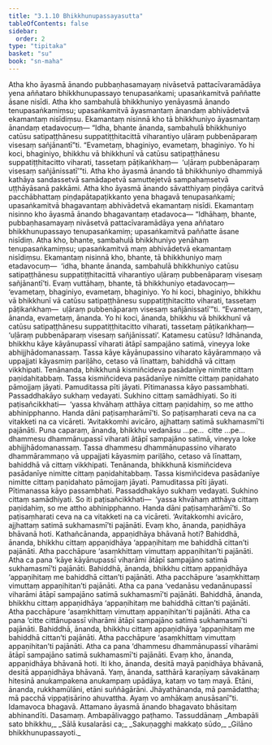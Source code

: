 ```yaml
---
title: "3.1.10 Bhikkhunupassayasutta"
tableOfContents: false
sidebar:
  order: 2
type: "tipitaka"
basket: "su"
book: "sn-maha"
---
```



<DynamicBreadcrumb />

<Division number="376" book="sn-maha">

<Paragraph number="797" book="sn-maha">
Atha kho āyasmā ānando pubbaṇhasamayaṃ nivāsetvā pattacīvaramādāya yena aññataro bhikkhunupassayo tenupasaṅkami; upasaṅkamitvā paññatte āsane nisīdi. Atha kho sambahulā bhikkhuniyo yenāyasmā ānando tenupasaṅkamiṃsu; upasaṅkamitvā āyasmantaṃ ānandaṃ abhivādetvā ekamantaṃ nisīdiṃsu. Ekamantaṃ nisinnā kho tā bhikkhuniyo āyasmantaṃ ānandaṃ etadavocuṃ—
</Paragraph>

<Paragraph number="798" book="sn-maha">
“Idha, bhante ānanda, sambahulā bhikkhuniyo catūsu satipaṭṭhānesu suppatiṭṭhitacittā viharantiyo uḷāraṃ pubbenāparaṃ visesaṃ sañjānantī”ti. “Evametaṃ, bhaginiyo, evametaṃ, bhaginiyo. Yo hi koci, bhaginiyo, bhikkhu vā bhikkhunī vā catūsu satipaṭṭhānesu suppatiṭṭhitacitto viharati, tassetaṃ pāṭikaṅkhaṃ—  ‘uḷāraṃ pubbenāparaṃ visesaṃ sañjānissatī’”ti.
</Paragraph>

<Paragraph number="799" book="sn-maha">
Atha kho āyasmā ānando tā bhikkhuniyo dhammiyā kathāya sandassetvā samādapetvā samuttejetvā sampahaṃsetvā uṭṭhāyāsanā pakkāmi. Atha kho āyasmā ānando sāvatthiyaṃ piṇḍāya caritvā pacchābhattaṃ piṇḍapātapaṭikkanto yena bhagavā tenupasaṅkami; upasaṅkamitvā bhagavantaṃ abhivādetvā ekamantaṃ nisīdi. Ekamantaṃ nisinno kho āyasmā ānando bhagavantaṃ etadavoca—
</Paragraph>

<Paragraph number="800" book="sn-maha">
“Idhāhaṃ, bhante, pubbaṇhasamayaṃ nivāsetvā pattacīvaramādāya yena aññataro bhikkhunupassayo tenupasaṅkamiṃ; upasaṅkamitvā paññatte āsane nisīdiṃ. Atha kho, bhante, sambahulā bhikkhuniyo yenāhaṃ tenupasaṅkamiṃsu; upasaṅkamitvā maṃ abhivādetvā ekamantaṃ nisīdiṃsu. Ekamantaṃ nisinnā kho, bhante, tā bhikkhuniyo maṃ etadavocuṃ—  ‘idha, bhante ānanda, sambahulā bhikkhuniyo catūsu satipaṭṭhānesu suppatiṭṭhitacittā viharantiyo uḷāraṃ pubbenāparaṃ visesaṃ sañjānantī’ti. Evaṃ vuttāhaṃ, bhante, tā bhikkhuniyo etadavocaṃ—  ‘evametaṃ, bhaginiyo, evametaṃ, bhaginiyo. Yo hi koci, bhaginiyo, bhikkhu vā bhikkhunī vā catūsu satipaṭṭhānesu suppatiṭṭhitacitto viharati, tassetaṃ pāṭikaṅkhaṃ—  uḷāraṃ pubbenāparaṃ visesaṃ sañjānissatī’”ti.
</Paragraph>

<Paragraph number="801" book="sn-maha">
“Evametaṃ, ānanda, evametaṃ, ānanda. Yo hi koci, ānanda, bhikkhu vā bhikkhunī vā catūsu satipaṭṭhānesu suppatiṭṭhitacitto viharati, tassetaṃ pāṭikaṅkhaṃ—  ‘uḷāraṃ pubbenāparaṃ visesaṃ sañjānissati’.
</Paragraph>

<Paragraph number="802" book="sn-maha">
Katamesu catūsu? Idhānanda, bhikkhu kāye kāyānupassī viharati ātāpī sampajāno satimā, vineyya loke abhijjhādomanassaṃ. Tassa kāye kāyānupassino viharato kāyārammaṇo vā uppajjati kāyasmiṃ pariḷāho, cetaso vā līnattaṃ, bahiddhā vā cittaṃ vikkhipati. Tenānanda, bhikkhunā kismiñcideva pasādanīye nimitte cittaṃ paṇidahitabbaṃ. Tassa kismiñcideva pasādanīye nimitte cittaṃ paṇidahato pāmojjaṃ jāyati. Pamuditassa pīti jāyati. Pītimanassa kāyo passambhati. Passaddhakāyo sukhaṃ vedayati. Sukhino cittaṃ samādhiyati. So iti paṭisañcikkhati—  ‘yassa khvāhaṃ atthāya cittaṃ paṇidahiṃ, so me attho abhinipphanno. Handa dāni paṭisaṃharāmī’ti. So paṭisaṃharati ceva na ca vitakketi na ca vicāreti. ‘Avitakkomhi avicāro, ajjhattaṃ satimā sukhamasmī’ti pajānāti.
</Paragraph>

<Paragraph number="803" book="sn-maha">
Puna caparaṃ, ānanda, bhikkhu vedanāsu …pe…  citte …pe…  dhammesu dhammānupassī viharati ātāpī sampajāno satimā, vineyya loke abhijjhādomanassaṃ. Tassa dhammesu dhammānupassino viharato dhammārammaṇo vā uppajjati kāyasmiṃ pariḷāho, cetaso vā līnattaṃ, bahiddhā vā cittaṃ vikkhipati. Tenānanda, bhikkhunā kismiñcideva pasādanīye nimitte cittaṃ paṇidahitabbaṃ. Tassa kismiñcideva pasādanīye nimitte cittaṃ paṇidahato pāmojjaṃ jāyati. Pamuditassa pīti jāyati. Pītimanassa kāyo passambhati. Passaddhakāyo sukhaṃ vedayati. Sukhino cittaṃ samādhiyati. So iti paṭisañcikkhati—  ‘yassa khvāhaṃ atthāya cittaṃ paṇidahiṃ, so me attho abhinipphanno. Handa dāni paṭisaṃharāmī’ti. So paṭisaṃharati ceva na ca vitakketi na ca vicāreti. ‘Avitakkomhi avicāro, ajjhattaṃ satimā sukhamasmī’ti pajānāti. Evaṃ kho, ānanda, paṇidhāya bhāvanā hoti.
</Paragraph>

<Paragraph number="804" book="sn-maha">
Kathañcānanda, appaṇidhāya bhāvanā hoti? Bahiddhā, ānanda, bhikkhu cittaṃ appaṇidhāya ‘appaṇihitaṃ me bahiddhā cittan’ti pajānāti. Atha pacchāpure ‘asaṃkhittaṃ vimuttaṃ appaṇihitan’ti pajānāti. Atha ca pana ‘kāye kāyānupassī viharāmi ātāpī sampajāno satimā sukhamasmī’ti pajānāti. Bahiddhā, ānanda, bhikkhu cittaṃ appaṇidhāya ‘appaṇihitaṃ me bahiddhā cittan’ti pajānāti. Atha pacchāpure ‘asaṃkhittaṃ vimuttaṃ appaṇihitan’ti pajānāti. Atha ca pana ‘vedanāsu vedanānupassī viharāmi ātāpī sampajāno satimā sukhamasmī’ti pajānāti. Bahiddhā, ānanda, bhikkhu cittaṃ appaṇidhāya ‘appaṇihitaṃ me bahiddhā cittan’ti pajānāti. Atha pacchāpure ‘asaṃkhittaṃ vimuttaṃ appaṇihitan’ti pajānāti. Atha ca pana ‘citte cittānupassī viharāmi ātāpī sampajāno satimā sukhamasmī’ti pajānāti. Bahiddhā, ānanda, bhikkhu cittaṃ appaṇidhāya ‘appaṇihitaṃ me bahiddhā cittan’ti pajānāti. Atha pacchāpure ‘asaṃkhittaṃ vimuttaṃ appaṇihitan’ti pajānāti. Atha ca pana ‘dhammesu dhammānupassī viharāmi ātāpī sampajāno satimā sukhamasmī’ti pajānāti. Evaṃ kho, ānanda, appaṇidhāya bhāvanā hoti.
</Paragraph>

<Paragraph number="805" book="sn-maha">
Iti kho, ānanda, desitā mayā paṇidhāya bhāvanā, desitā appaṇidhāya bhāvanā. Yaṃ, ānanda, satthārā karaṇīyaṃ sāvakānaṃ hitesinā anukampakena anukampaṃ upādāya, kataṃ vo taṃ mayā. Etāni, ānanda, rukkhamūlāni, etāni suññāgārāni. Jhāyathānanda, mā pamādattha; mā pacchā vippaṭisārino ahuvattha. Ayaṃ vo amhākaṃ anusāsanī”ti.
</Paragraph>

<Paragraph number="806" book="sn-maha">
Idamavoca bhagavā. Attamano āyasmā ānando bhagavato bhāsitaṃ abhinandīti.

</Paragraph>
</Division>

<Paragraph number="807" type="center" book="sn-maha">
Dasamaṃ.



</Paragraph>

<Paragraph number="808" type="center" book="sn-maha">
Ambapālivaggo paṭhamo.



</Paragraph>

<Paragraph number="809" type="center" book="sn-maha">
Tassuddānaṃ


</Paragraph>

<Paragraph number="810" type="verses" book="sn-maha">
_Ambapāli sato bhikkhu,_  
_Sālā kusalarāsi ca;_  
_Sakuṇagghi makkaṭo sūdo,_  
_Gilāno bhikkhunupassayoti._
</Paragraph>